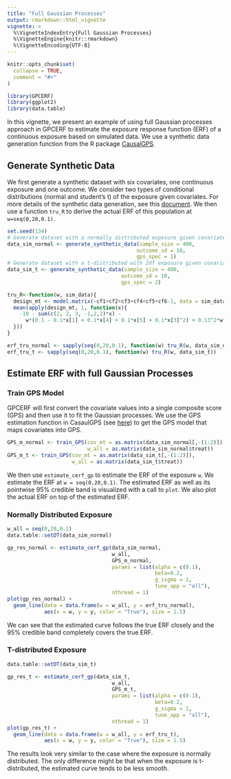 ```yaml
---
title: "Full Gaussian Processes"
output: rmarkdown::html_vignette
vignette: >
  %\VignetteIndexEntry{Full Gaussian Processes}
  %\VignetteEngine{knitr::rmarkdown}
  %\VignetteEncoding{UTF-8}
---
```


```r
knitr::opts_chunk$set(
  collapse = TRUE,
  comment = "#>"
)
```


```r
library(GPCERF)
library(ggplot2)
library(data.table)
```

In this vignette, we present an example of using full Gaussian processes approach in GPCERF to estimate the exposure response function (ERF) of a continuous exposure based on simulated data. We use a synthetic data generation function from the R package [CausalGPS](https://cran.r-project.org/package=CausalGPS).

## Generate Synthetic Data

We first generate a synthetic dataset with six covariates, one continuous exposure and one outcome. We consider two types of conditional distributions (normal and student's t) of the exposure given covariates. For more details of the synthetic data generation, see this [document](https://fasrc.github.io/CausalGPS/articles/Generating-Synthetic-Data.html). We then use a function `tru_R` to derive the actual ERF of this population at `w=seq(0,20,0.1)`.

```r
set.seed(134)
# Generate dataset with a normally distributed exposure given covariates
data_sim_normal <- generate_synthetic_data(sample_size = 400, 
                                          outcome_sd = 10, 
                                          gps_spec = 1)
# Generate dataset with a t-distributed with 2df exposure given covariates
data_sim_t <- generate_synthetic_data(sample_size = 400, 
                                     outcome_sd = 10, 
                                     gps_spec = 2)

tru_R<-function(w, sim_data){
  design_mt <- model.matrix(~cf1+cf2+cf3+cf4+cf5+cf6-1, data = sim_data)
  mean(apply(design_mt, 1, function(x){
    -10 - sum(c(2, 2, 3, -1,2,2)*x) -
      w*(0.1 - 0.1*x[1] + 0.1*x[4] + 0.1*x[5] + 0.1*x[3]^2) + 0.13^2*w^3
  }))
}

erf_tru_normal <- sapply(seq(0,20,0.1), function(w) tru_R(w, data_sim_normal))
erf_tru_t <- sapply(seq(0,20,0.1), function(w) tru_R(w, data_sim_t))
```

## Estimate ERF with full Gaussian Processes

### Train GPS Model

GPCERF will first convert the covariate values into a single composite score (GPS) and then use it to fit the Gaussian processes. We use the GPS estimation function in CasaulGPS (see [here](https://fasrc.github.io/CausalGPS/articles/Estimating-GPS.html)) to get the GPS model that maps covariates into GPS.

```r
GPS_m_normal <- train_GPS(cov_mt = as.matrix(data_sim_normal[,-(1:2)]),
                          w_all = as.matrix(data_sim_normal$treat))
GPS_m_t <- train_GPS(cov_mt = as.matrix(data_sim_t[,-(1:2)]),
                     w_all = as.matrix(data_sim_t$treat))
```

We then use `estimate_cerf_gp` to estimate the ERF of the exposure `w`. We estimate the ERF at `w = seq(0,20,0.1)`. The estimated ERF as well as its pointwise 95\% credible band is visualized with a call to `plot`. We also plot the actual ERF on top of the estimated ERF.

### Normally Distributed Exposure

```r
w_all = seq(0,20,0.1)
data.table::setDT(data_sim_normal)

gp_res_normal <- estimate_cerf_gp(data_sim_normal,
                                  w_all,
                                  GPS_m_normal,
                                  params = list(alpha = c(0.1),
                                                beta=0.2,
                                                g_sigma = 1,
                                                tune_app = "all"),
                                  nthread = 1)
plot(gp_res_normal) + 
  geom_line(data = data.frame(w = w_all, y = erf_tru_normal), 
            aes(x = w, y = y, color = "True"), size = 1.5)
```

We can see that the estimated curve follows the true ERF closely and the 95\% credible band completely covers the true ERF.

### T-distributed Exposure

```r
data.table::setDT(data_sim_t)

gp_res_t <- estimate_cerf_gp(data_sim_t,
                                  w_all,
                                  GPS_m_t,
                                  params = list(alpha = c(0.1),
                                                beta=0.2,
                                                g_sigma = 1,
                                                tune_app = "all"),
                                  nthread = 1)
plot(gp_res_t) + 
  geom_line(data = data.frame(w = w_all, y = erf_tru_t), 
            aes(x = w, y = y, color = "True"), size = 1.5)
```

The results look very similar to the case where the exposure is normally distributed. The only difference might be that when the exposure is t-distributed, the estimated curve tends to be less smooth.
